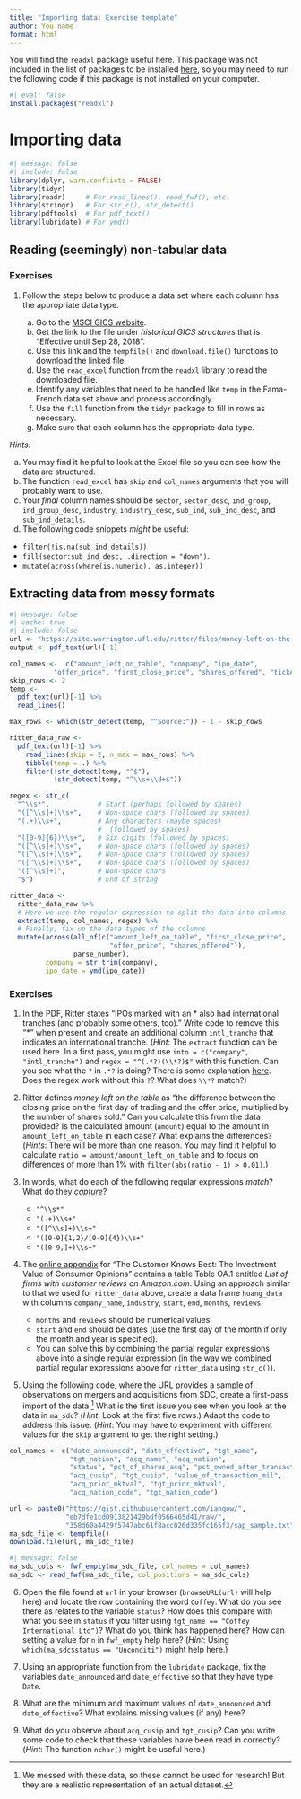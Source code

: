 ```yaml
---
title: "Importing data: Exercise template"
author: You name
format: html
---
```


You will find the `readxl` package useful here.
This package was not included in the list of packages to be installed [here](https://iangow.github.io/far_book/intro.html#install), so you may need to run the following code if this package is not installed on your computer.

```r
#| eval: false
install.packages("readxl")
```

# Importing data {#web-data}

```r
#| message: false
#| include: false
library(dplyr, warn.conflicts = FALSE)
library(tidyr)     
library(readr)     # For read_lines(), read_fwf(), etc.
library(stringr)   # For str_c(), str_detect()
library(pdftools)  # For pdf_text()
library(lubridate) # For ymd()
```

## Reading (seemingly) non-tabular data

### Exercises

1. Follow the steps below to produce a data set where each column has the appropriate data type.

    a. Go to the [MSCI GICS website](https://www.msci.com/gics).
    b. Get the link to the file under *historical GICS structures* that is "Effective until Sep 28, 2018".
    c. Use this link and the `tempfile()` and `download.file()` functions to download the linked file.
    d. Use the `read_excel` function from the `readxl` library to read the downloaded file.
    e. Identify any variables that need to be handled like `temp` in the Fama-French data set above and process accordingly.
    f. Use the `fill` function from the `tidyr` package to fill in rows as necessary.
    g. Make sure that each column has the appropriate data type.

*Hints:*

  a. You may find it helpful to look at the Excel file so you can see how the data are structured.
  b. The function `read_excel` has `skip` and `col_names` arguments that you will probably want to use.
  c. Your *final* column names should be `sector`, `sector_desc`, `ind_group`, `ind_group_desc`, `industry`, `industry_desc`, `sub_ind`, `sub_ind_desc`, and `sub_ind_details`.
  d. The following code snippets *might* be useful:
  
  - `filter(!is.na(sub_ind_details))`
  - `fill(sector:sub_ind_desc, .direction = "down")`.
  - `mutate(across(where(is.numeric), as.integer))`

## Extracting data from messy formats

```r
#| message: false
#| cache: true
#| include: false
url <- "https://site.warrington.ufl.edu/ritter/files/money-left-on-the-table.pdf"
output <- pdf_text(url)[-1]

col_names <-  c("amount_left_on_table", "company", "ipo_date", 
           "offer_price", "first_close_price", "shares_offered", "ticker")
skip_rows <- 2
temp <- 
  pdf_text(url)[-1] %>% 
  read_lines()

max_rows <- which(str_detect(temp, "^Source:")) - 1 - skip_rows

ritter_data_raw <- 
  pdf_text(url)[-1] %>% 
    read_lines(skip = 2, n_max = max_rows) %>%
    tibble(temp = .) %>%
    filter(!str_detect(temp, "^$"), 
           !str_detect(temp, "^\\s+\\d+$"))

regex <- str_c(
  "^\\s*",            # Start (perhaps followed by spaces)
  "([^\\s]+)\\s+",    # Non-space chars (followed by spaces)
  "(.+)\\s+",         # Any characters (maybe spaces)
                      #  (followed by spaces)
  "([0-9]{6})\\s+",   # Six digits (followed by spaces)
  "([^\\s]+)\\s+",    # Non-space chars (followed by spaces)
  "([^\\s]+)\\s+",    # Non-space chars (followed by spaces)
  "([^\\s]+)\\s+",    # Non-space chars (followed by spaces)
  "([^\\s]+)",        # Non-space chars 
  "$")                # End of string

ritter_data <-
  ritter_data_raw %>%
  # Here we use the regular expression to split the data into columns
  extract(temp, col_names, regex) %>%
  # Finally, fix up the data types of the columns
  mutate(across(all_of(c("amount_left_on_table", "first_close_price",
                         "offer_price", "shares_offered")), 
                parse_number),
         company = str_trim(company),
         ipo_date = ymd(ipo_date)) 
```

### Exercises

1. In the PDF, Ritter states "IPOs marked with an \* also had international tranches (and probably some others, too)." 
Write code to remove this "\*" when present and create an additional column `intl_tranche` that indicates an international tranche.
(*Hint*: The `extract` function can be used here. In a first pass, you might use `into = c("company", "intl_tranche")` and  `regex = "^(.*?)(\\*?)$"` with this function.
Can you see what the `?` in `.*?` is doing? 
There is some explanation [here](https://stackoverflow.com/questions/3075130/what-is-the-difference-between-and-regular-expressions). 
Does the regex work without this `?`?
What does `\\*?` match?)

2. Ritter defines *money left on the table* as "the difference between the closing price on the first day of trading and the offer price, multiplied by the number of shares sold." 
Can you calculate this from the data provided? 
Is the calculated amount (`amount`) equal to the amount in `amount_left_on_table` in each case?
What explains the differences? 
(*Hints*: There will be more than one reason. You may find it helpful to calculate `ratio = amount/amount_left_on_table` and to focus on differences of more than 1% with `filter(abs(ratio - 1) > 0.01)`.)

3. In words, what do each of the following regular expressions *match*?
What do they [*capture*](https://javascript.info/regexp-groups)?

    - `"^\\s*"`
    - `"(.+)\\s+"`
    - `"([^\\s]+)\\s+"`
    - `"([0-9]{1,2}/[0-9]{4})\\s+"`
    - `"([0-9,]+)\\s+"`

4. The [online appendix](https://www.dropbox.com/s/58ba7d3wg9q2ijw/Huang_app.pdf?dl=1) for "The Customer Knows Best: The Investment Value of Consumer Opinions" contains a table Table OA.1 entitled *List of firms with customer reviews on Amazon.com*.
Using an approach similar to that we used for `ritter_data` above, create a data frame `huang_data` with columns `company_name`, `industry`, `start`, `end`, `months`, `reviews`.

    - `months` and `reviews` should be numerical values.
    - `start` and `end` should be dates (use the first day of the month if only the month and year is specified).
    - You can solve this by combining the partial regular expressions above into a single regular expression (in the way we combined partial regular expressions above for `ritter_data` using `str_c()`).

5. Using the following code, where the URL provides a sample of observations on mergers and acquisitions from SDC, create a first-pass import of the data.^[We messed with these data, so these cannot be used for research!
    But they are a realistic representation of an actual dataset.]
    What is the first issue you see when you look at the data in `ma_sdc`? 
    (*Hint*: Look at the first five rows.) 
    Adapt the code to address this issue.
    (*Hint*: You may have to experiment with different values for the `skip` argument to get the right setting.)

```r
col_names <- c("date_announced", "date_effective", "tgt_name",
               "tgt_nation", "acq_name", "acq_nation",
               "status", "pct_of_shares_acq", "pct_owned_after_transaction",
               "acq_cusip", "tgt_cusip", "value_of_transaction_mil",
               "acq_prior_mktval", "tgt_prior_mktval",
               "acq_nation_code", "tgt_nation_code")

url <- paste0("https://gist.githubusercontent.com/iangow/",
              "eb7dfe1cd0913821429bdf0566465d41/raw/",
              "358d60a4429f5747abc61f8acc026d335fc165f3/sap_sample.txt")
ma_sdc_file <- tempfile()
download.file(url, ma_sdc_file)
```

```r
#| message: false
ma_sdc_cols <- fwf_empty(ma_sdc_file, col_names = col_names)
ma_sdc <- read_fwf(ma_sdc_file, col_positions = ma_sdc_cols)
```

6. Open the file found at `url` in your browser (`browseURL(url)` will help here) and locate the row containing the word `Coffey`. 
    What do you see there as relates to the variable `status`?
    How does this compare with what you see in `status` if you filter using `tgt_name == "Coffey International Ltd")`?
    What do you think has happened here?
    How can setting a value for `n` in `fwf_empty` help here?
    (*Hint*: Using `which(ma_sdc$status == "Unconditi")` might help here.)
    

7. Using an appropriate function from the `lubridate` package, fix the variables `date_announced` and `date_effective` so that they have type `Date`.

8. What are the minimum and maximum values of `date_announced` and `date_effective`? 
What explains missing values (if any) here?
    
9. What do you observe about `acq_cusip` and `tgt_cusip`?
Can you write some code to check that these variables have been read in correctly?
(*Hint*: The function `nchar()` might be useful here.)